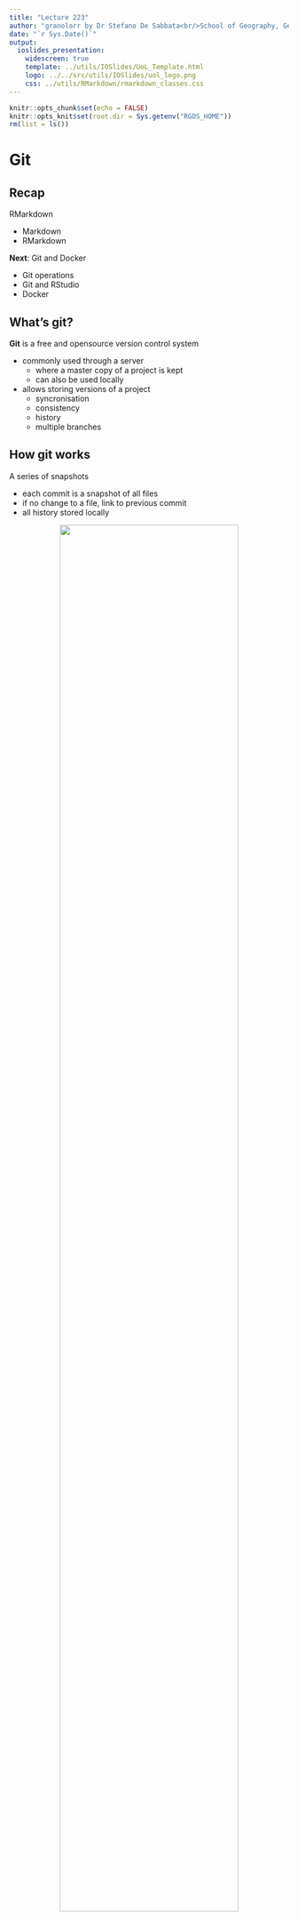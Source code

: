 ```yaml
---
title: "Lecture 223"
author: "granolarr by Dr Stefano De Sabbata<br/>School of Geography, Geology, and the Env.<br/>University of Leicester<br/><a href=\"https://github.com/sdesabbata/granolarr\">github.com/sdesabbata/granolarr</a><br/><a href=\"mailto:s.desabbata@le.ac.uk\">s.desabbata&commat;le.ac.uk</a> &vert; <a href=\"https://twitter.com/maps4thought\">&commat;maps4thought</a><br/>licensed under <a href=\"https://www.gnu.org/licenses/gpl-3.0.html\">GNU GPL v3.0</a>"
date: "`r Sys.Date()`"
output:
  ioslides_presentation:
    widescreen: true
    template: ../utils/IOSlides/UoL_Template.html
    logo: ../../src/utils/IOSlides/uol_logo.png
    css: ../utils/RMarkdown/rmarkdown_classes.css
---
```


```r
knitr::opts_chunk$set(echo = FALSE)
knitr::opts_knit$set(root.dir = Sys.getenv("RGDS_HOME"))
rm(list = ls())
```



# Git


## Recap

RMarkdown

- Markdown
- RMarkdown

**Next**: Git and Docker

- Git operations
- Git and RStudio
- Docker



## What's git?

**Git** is a free and opensource version control system

- commonly used through a server
    - where a master copy of a project is kept
    - can also be used locally
- allows storing versions of a project
    - syncronisation
    - consistency
    - history
    - multiple branches



## How git works

A series of snapshots

- each commit is a snapshot of all files
- if no change to a file, link to previous commit
- all history stored locally

<center>
![](images/git_snapshots.png){width=80%}

<br/>
<font size="4">
<a href="https://git-scm.com/book/en/v2/Getting-Started-What-is-Git%3F">by Scott Chacon and Ben Straub</a>, licensed under <a href="https://creativecommons.org/licenses/by-nc-sa/3.0/">CC BY-NC-SA 3.0</a>
</font>
</center>



## Three stages

When working with a git repository

- first checkout the latest version
- select the edits to stage
- commit what has been staged in a permanent snapshot

<center>
![](images/git_three_stages.png){width=60%}

<br/>
<font size="4">
<a href="https://git-scm.com/book/en/v2/Getting-Started-What-is-Git%3F">by Scott Chacon and Ben Straub</a>, licensed under <a href="https://creativecommons.org/licenses/by-nc-sa/3.0/">CC BY-NC-SA 3.0</a>
</font>
</center>


## Basic git commands

- `git clone`
    - copy a repository from a server
- `git fetch`
    - get the latest version from a branch
- `git pull`
    - incorporate changes from a remote repository
- `git add`
    - stage new files
- `git commit`
    - create a commit
- `git push`
    - upload commits to a remote repository



## Git and RStudio

Git can be used

- from the system terminal or shell, using the `git` command
- dedicated apps such as [GitHub Desktop](https://desktop.github.com/)
- RStudio git plug-in (top-right panel, `Git` tab)

All approaches allow to

- clone R projects from repositories
- stage and commit changes
- push to remote copy 
- pull changes from remote copy



## What's Docker?


:::::: {.cols data-latex=""}
::: {.col data-latex="{0.5\textwidth}"}


Docker allows to encapsulate and share computational environments

- First released in 2013
- Similar to virtual machines
  - simulates a guest operative system
  - within a host operative system
- Lightweight
  - doesn't simulate an entire system
  - only the *"user space"* is simulated
  
:::
::: {.col style="width: 40%;" data-latex="{0.5\textwidth}"}

![](images/DockerDiagram_VM.png)
<br/><br/>
![](images/DockerDiagram_Docker.png)

:::
::::::


## Virtual machines

:::::: {.cols data-latex=""}
::: {.col style="width: 100%;" data-latex="{0.5\textwidth}"}

Virtual machines software (e.g., VMWare) simulate a computer on top of your operative system

- allows **virtual machine** to access physical resources (e.g., disk, keyboard) of a **host**
- allows to run full operative systems
- e.g., run a full Windows virtual machine on a Mac host
- have been around since the 1970s
- can be *heavy* to run

:::
::: {.col style="width: 80%; text-align: right;" data-latex="{0.5\textwidth}"}
![](images/DockerDiagram_VM.png)
:::
::::::



## Docker containers

:::::: {.cols data-latex=""}
::: {.col style="width: 100%;" data-latex="{0.5\textwidth}"}

Docker runs *containers*

- developed for flexible deployment of (web) services
  - compartimentalised
  - lightweight
  - (frequently) transient
- **kernel** is not simulated
  - kernels are the bulk of operative systems
  - containers share host's kernel
  - can also share binaries and libraries

:::
::: {.col style="width: 80%; text-align: right;" data-latex="{0.5\textwidth}"}
![](images/DockerDiagram_Docker.png)
:::

::::::



## Docker and reproducibility

Why are dockers useful for reproducibility?

One of the key issues of reproducing a study is replicating the computational environment used

- e.g., all the libraries in their correct version 

Creating a Docker image (from which a container is instantiated)

- defined using a [*Dokerfile*](https://docs.docker.com/engine/reference/builder/)
- requires to list a full system configuration
  - version of programming language, libraries, etc
- once created / defined
  - other researchers or developers can run your script **in the exact same computational environment**


## granolarr Dockerfile

```{}
# Base image https://hub.docker.com/r/rocker/ml
FROM rocker/geospatial:4.0.2

# create an R user
ENV USER rstudio

## Install additional required R libraries
COPY ./DockerConfig/Requirements.R /tmp/Requirements.R
RUN Rscript /tmp/Requirements.R

## Install additional required TeX libraries
RUN tlmgr install amsmath
RUN tlmgr install latex-amsmath-dev
RUN tlmgr install iftex
RUN tlmgr install euenc
RUN tlmgr install fontspec
```

[... continues]



## Summary

Git and Docker

- Git operations
- Git and RStudio
- Docker

**Next**: Practical

- Reproducibile data analysis
- RMarkdown
- Git

```r
rm(list = ls())
```
